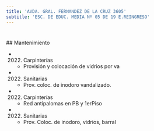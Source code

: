```yaml
---
title: 'AVDA. GRAL. FERNANDEZ DE LA CRUZ 3605'
subtitle: 'ESC. DE EDUC. MEDIA Nº 05 DE 19 E.REINGRESO'
---
```


#


 ## Mantenimiento

*  (2022) Carpinterías 
    + Provisión y colocación de vidrios por va

*  (2022) Sanitarias 
    + Prov. coloc. de inodoro vandalizado.

*  (2022) Carpinterías 
    + Red antipalomas en PB y 1erPiso

*  (2022) Sanitarias 
    + Prov. Coloc. de inodoro, vidrios, barral



